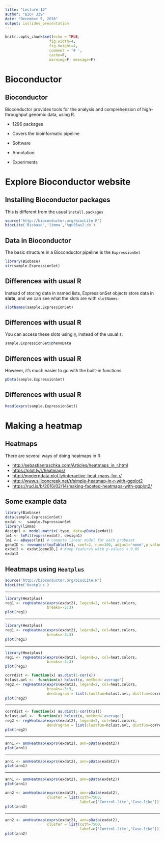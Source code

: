 ```yaml
---
title: "Lecture 12"
author: "BIOF 339"
date: "December 5, 2016"
output: ioslides_presentation
---
```

  ```r
knitr::opts_chunk$set(echo = TRUE,
                      fig.width=4,
                      fig.height=4,
                      comment = '# ',
                      cache=F,
                      warning=F, message=F)
```

# Bioconductor

## Bioconductor

Bioconductor provides tools for the analysis and comprehension of high-throughput genomic data, using R.

+ 1296 packages
+ Covers the bioinformatic pipeline

+ Software
+ Annotation
+ Experiments

# Explore Bioconductor website

## Installing Bioconductor packages

This is different from the usual `install.packages`

```r
source('http://bioconductor.org/biocLite.R')
biocLite('Biobase','limma','hgu95av2.db')
```


## Data in Bioconductor

The basic structure in a Bioconductor pipeline is the `ExpressionSet`

```r
library(Biobase)
str(sample.ExpressionSet)
```

## Differences with usual R

Instead of storing data in named lists, ExpressionSet objects store
data in **slots**, and we can see what the slots are with `slotNames`:

```r
slotNames(sample.ExpressionSet)
```

## Differences with usual R

You can access these slots using `@`, instead of the usual `$`:

```r
sample.ExpressionSet@phenoData
```

## Differences with usual R

However, it's much easier to go with the built-in functions
```r
pData(sample.ExpressionSet)
```

## Differences with usual R

```r
head(exprs(sample.ExpressionSet))
```

# Making a heatmap

## Heatmaps

There are several ways of doing heatmaps in R:

+ [http://sebastianraschka.com/Articles/heatmaps_in_r.html](http://sebastianraschka.com/Articles/heatmaps_in_r.html)
+ [https://plot.ly/r/heatmaps/](https://plot.ly/r/heatmaps/)
+ [http://moderndata.plot.ly/interactive-heat-maps-for-r/](http://moderndata.plot.ly/interactive-heat-maps-for-r/)
+ [http://www.siliconcreek.net/r/simple-heatmap-in-r-with-ggplot2](http://www.siliconcreek.net/r/simple-heatmap-in-r-with-ggplot2)
+ [https://rud.is/b/2016/02/14/making-faceted-heatmaps-with-ggplot2/](https://rud.is/b/2016/02/14/making-faceted-heatmaps-with-ggplot2/)

## Some example data

```r
library(Biobase)
data(sample.ExpressionSet)
exdat <-  sample.ExpressionSet
library(limma)
design1 <- model.matrix(~type, data=pData(exdat))
lm1 <- lmFit(exprs(exdat), design1)
lm1 <- eBayes(lm1) # compute linear model for each probeset
geneID <- rownames(topTable(lm1, coef=2, num=100, adjust='none',p.value=0.05))
exdat2 <- exdat[geneID,] # Keep features with p-values < 0.05
exdat2
```

## Heatmaps using `Heatplus`

```r
source('http://bioconductor.org/biocLite.R')
biocLite('Heatplus')
```

---

```r
library(Heatplus)
reg1 <- regHeatmap(exprs(exdat2), legend=2, col=heat.colors, 
                   breaks=-3:3)
plot(reg1)
```

---

```r
library(Heatplus)
reg1 <- regHeatmap(exprs(exdat2), legend=2, col=heat.colors, 
                   breaks=-3:3)
plot(reg1)
```

---

```r
library(Heatplus)
reg1 <- regHeatmap(exprs(exdat2), legend=2, col=heat.colors, 
                   breaks=-3:3)
plot(reg1)
```

```r
corrdist <- function(x) as.dist(1-cor(x))
hclust.avl <-  function(x) hclust(x, method='average')
reg2 <- regHeatmap(exprs(exdat2), legend=2, col=heat.colors,
                   breaks=-3:3, 
                   dendrogram = list(clustfun=hclust.avl, distfun=corrdist))
plot(reg2)
```

---

```r
corrdist <- function(x) as.dist(1-cor(t(x)))
hclust.avl <-  function(x) hclust(x, method='average')
reg2 <- regHeatmap(exprs(exdat2), legend=2, col=heat.colors,
                   dendrogram = list(clustfun=hclust.avl, distfun=corrdist))
plot(reg2)
```

---

```r
ann1 <- annHeatmap(exprs(exdat2), ann=pData(exdat2))
plot(ann1)
```

---

```r
ann1 <- annHeatmap(exprs(exdat2), ann=pData(exdat2))
plot(ann1)
```

---

```r
ann1 <- annHeatmap(exprs(exdat2), ann=pData(exdat2))
plot(ann1)
```
```r
ann2 <- annHeatmap(exprs(exdat2), ann=pData(exdat2),
                   cluster = list(cuth=7500,
                                  label=c('Control-like','Case-like')))
plot(ann3)
```

---

```r
ann2 <- annHeatmap(exprs(exdat2), ann=pData(exdat2),
                   cluster = list(cuth=7500,
                                  label=c('Control-like','Case-like')))
plot(ann2)
```

